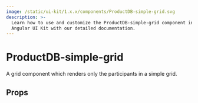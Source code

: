 ```yaml
---
image: /static/ui-kit/1.x.x/components/ProductDB-simple-grid.svg
description: >-
  Learn how to use and customize the ProductDB-simple-grid component in ProductDB's
  Angular UI Kit with our detailed documentation.
---
```


# ProductDB-simple-grid

A grid component which renders only the participants in a simple grid.

## Props

<PropsTable of="ProductDB-simple-grid" />

<head>
  <title>Angular UI Kit ProductDB-simple-grid</title>
</head>
